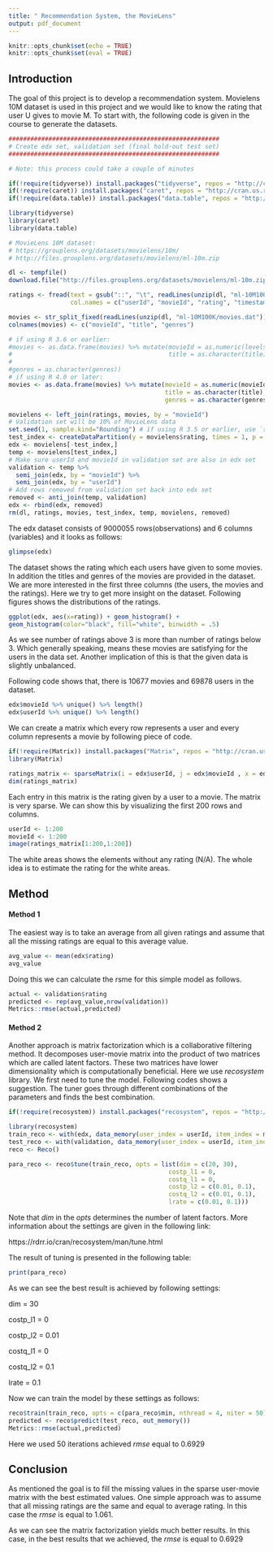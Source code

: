 ---
title: " Recommendation System, the MovieLens"
output: pdf_document
---

```{r setup, include=FALSE}
knitr::opts_chunk$set(echo = TRUE)
knitr::opts_chunk$set(eval = TRUE)
```
## Introduction
The goal of this project is to develop a recommendation system. Movielens 10M dataset is used in this project and we would like to know the rating that user U gives to movie M. To start with, the following code is given in the course to generate the datasets.

```{r}
##########################################################
# Create edx set, validation set (final hold-out test set)
##########################################################

# Note: this process could take a couple of minutes

if(!require(tidyverse)) install.packages("tidyverse", repos = "http://cran.us.r-project.org")
if(!require(caret)) install.packages("caret", repos = "http://cran.us.r-project.org")
if(!require(data.table)) install.packages("data.table", repos = "http://cran.us.r-project.org")

library(tidyverse)
library(caret)
library(data.table)

# MovieLens 10M dataset:
# https://grouplens.org/datasets/movielens/10m/
# http://files.grouplens.org/datasets/movielens/ml-10m.zip

dl <- tempfile()
download.file("http://files.grouplens.org/datasets/movielens/ml-10m.zip", dl)

ratings <- fread(text = gsub("::", "\t", readLines(unzip(dl, "ml-10M100K/ratings.dat"))),
                 col.names = c("userId", "movieId", "rating", "timestamp"))

movies <- str_split_fixed(readLines(unzip(dl, "ml-10M100K/movies.dat")), "\\::", 3)
colnames(movies) <- c("movieId", "title", "genres")

# if using R 3.6 or earlier:
#movies <- as.data.frame(movies) %>% mutate(movieId = as.numeric(levels(movieId))[movieId],
#                                           title = as.character(title),
#
#genres = as.character(genres))
# if using R 4.0 or later:
movies <- as.data.frame(movies) %>% mutate(movieId = as.numeric(movieId),
                                           title = as.character(title),
                                           genres = as.character(genres))

movielens <- left_join(ratings, movies, by = "movieId")
# Validation set will be 10% of MovieLens data
set.seed(1, sample.kind="Rounding") # if using R 3.5 or earlier, use `set.seed(1)`
test_index <- createDataPartition(y = movielens$rating, times = 1, p = 0.1, list = FALSE)
edx <- movielens[-test_index,]
temp <- movielens[test_index,]
# Make sure userId and movieId in validation set are also in edx set
validation <- temp %>% 
  semi_join(edx, by = "movieId") %>%
  semi_join(edx, by = "userId")
# Add rows removed from validation set back into edx set
removed <- anti_join(temp, validation)
edx <- rbind(edx, removed)
rm(dl, ratings, movies, test_index, temp, movielens, removed)
```
The edx dataset consists of 9000055 rows(observations) and 6 columns (variables) and it looks as follows:

```{r}
glimpse(edx)

```

The dataset shows the rating which each users have given to some movies. In addition the titles and genres of the movies are provided in the dataset. We are more interested in the first three columns (the users, the movies and the ratings). Here we try to get more insight on the dataset. Following figures shows the distributions of the ratings.

```{r}

ggplot(edx, aes(x=rating)) + geom_histogram() +
geom_histogram(color="black", fill="white", binwidth = .5)
```

As we see number of ratings above 3 is more than number of ratings below 3. Which generally speaking, means these movies are satisfying for the users in the data set. Another implication of this is that the given data is slightly unbalanced.

Following code shows that, there is 10677 movies and 69878 users in the dataset.
```{r}
edx$movieId %>% unique() %>% length()
edx$userId %>% unique() %>% length()
```
We can create a matrix which every row represents a user and every column represents a movie by following piece of code.

```{r}
if(!require(Matrix)) install.packages("Matrix", repos = "http://cran.us.r-project.org")
library(Matrix)

ratings_matrix <- sparseMatrix(i = edx$userId, j = edx$movieId , x = edx$rating)
dim(ratings_matrix)
```
Each entry in this matrix is the rating given by a user to a movie. The matrix is very sparse. We can show this by visualizing the first 200 rows and columns.
```{r}
userId <- 1:200
movieId <- 1:200
image(ratings_matrix[1:200,1:200])
```
The white areas shows the elements without any rating (N/A). The whole idea is to estimate the rating for the white areas. 

## Method

#### Method 1
The easiest way is to take an average from all given ratings and assume that all the missing ratings are equal to this average value.

```{r}
avg_value <- mean(edx$rating)
avg_value
```
Doing this we can calculate the rsme for this simple model as follows. 

```{r}
actual <- validation$rating
predicted <- rep(avg_value,nrow(validation))
Metrics::rmse(actual,predicted)
```

#### Method 2
Another approach is matrix factorization which is a  collaborative filtering method. It decomposes user-movie matrix into the product of two matrices which are called latent factors. These two matrices have lower dimensionality which is computationally beneficial. Here we use *recosystem* library. We first need to tune the model.  Following codes shows a suggestion. The tuner goes through different combinations of the parameters and finds the best combination. 

```{r}
if(!require(recosystem)) install.packages("recosystem", repos = "http://cran.us.r-project.org")

library(recosystem)
train_reco <- with(edx, data_memory(user_index = userId, item_index = movieId, rating = rating))
test_reco <- with(validation, data_memory(user_index = userId, item_index = movieId, rating = rating))
reco <- Reco()

para_reco <- reco$tune(train_reco, opts = list(dim = c(20, 30),
                                            costp_l1 = 0,
                                            costq_l1 = 0,
                                            costp_l2 = c(0.01, 0.1),
                                            costq_l2 = c(0.01, 0.1),
                                            lrate = c(0.01, 0.1)))
```
Note that *dim* in the *opts* determines the number of latent factors. More information about the settings are given in the following link:

https://rdrr.io/cran/recosystem/man/tune.html

The result of tuning is presented in the following table:

```{r}
print(para_reco)
```
As we can see the best result is achieved by following settings:

dim = 30

costp_l1 = 0

costp_l2 = 0.01

costq_l1 = 0

costq_l2 = 0.1

lrate = 0.1

Now we can train the model by these settings as follows: 
```{r}
reco$train(train_reco, opts = c(para_reco$min, nthread = 4, niter = 50))
predicted <- reco$predict(test_reco, out_memory())
Metrics::rmse(actual,predicted)
```

Here we used 50 iterations achieved *rmse* equal to 0.6929

## Conclusion
As mentioned the goal is to fill the missing values in the sparse user-movie matrix with the best estimated values. One simple approach was to assume that all missing ratings are the same and equal to average rating. In this case the *rmse* is equal to 1.061. 

As we can see the matrix factorization yields much better results. In this case, in the best results that we achieved, the *rmse* is equal to 0.6929
